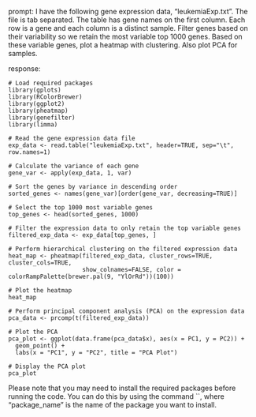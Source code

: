 prompt:
I have the following gene expression data, "leukemiaExp.txt". The file is tab separated. The table has gene names on the first column. Each row is a gene and each column is a distinct sample. Filter genes based on their variability so we retain the most variable top 1000 genes. Based on these variable genes, plot a heatmap with clustering. Also plot PCA for samples.

response:
```
# Load required packages
library(gplots)
library(RColorBrewer)
library(ggplot2)
library(pheatmap)
library(genefilter)
library(limma)

# Read the gene expression data file
exp_data <- read.table("leukemiaExp.txt", header=TRUE, sep="\t", row.names=1)

# Calculate the variance of each gene
gene_var <- apply(exp_data, 1, var)

# Sort the genes by variance in descending order
sorted_genes <- names(gene_var)[order(gene_var, decreasing=TRUE)]

# Select the top 1000 most variable genes
top_genes <- head(sorted_genes, 1000)

# Filter the expression data to only retain the top variable genes
filtered_exp_data <- exp_data[top_genes, ]

# Perform hierarchical clustering on the filtered expression data
heat_map <- pheatmap(filtered_exp_data, cluster_rows=TRUE, cluster_cols=TRUE, 
                     show_colnames=FALSE, color = colorRampPalette(brewer.pal(9, "YlOrRd"))(100))

# Plot the heatmap
heat_map

# Perform principal component analysis (PCA) on the expression data
pca_data <- prcomp(t(filtered_exp_data))

# Plot the PCA
pca_plot <- ggplot(data.frame(pca_data$x), aes(x = PC1, y = PC2)) + 
  geom_point() +
  labs(x = "PC1", y = "PC2", title = "PCA Plot")

# Display the PCA plot
pca_plot
```
Please note that you may need to install the required packages before running the code. You can do this by using the command ``, where "package_name" is the name of the package you want to install.
